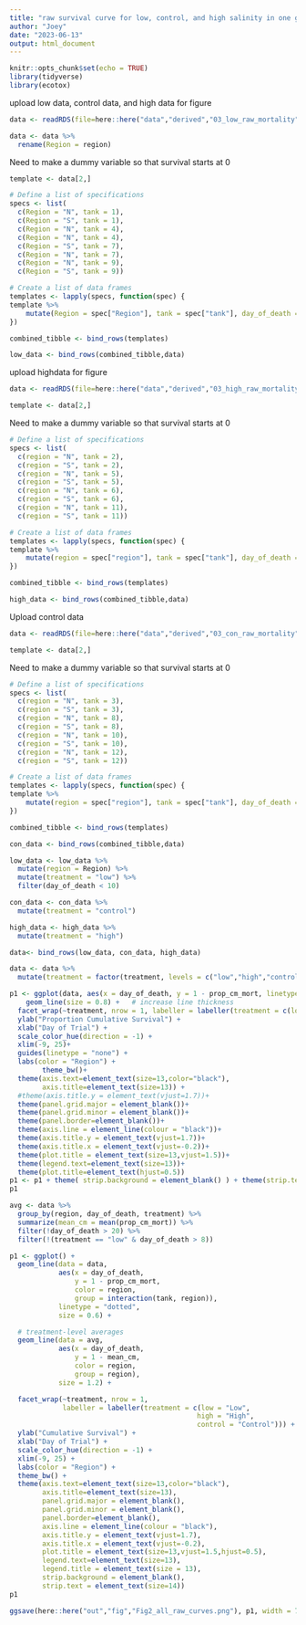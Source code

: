 ```yaml
---
title: "raw survival curve for low, control, and high salinity in one graph"
author: "Joey"
date: "2023-06-13"
output: html_document
---
```


```r
knitr::opts_chunk$set(echo = TRUE)
library(tidyverse)
library(ecotox)
```

upload low data, control data, and high data for figure

```r
data <- readRDS(file=here::here("data","derived","03_low_raw_mortality"))
```

```r
data <- data %>%
  rename(Region = region)
```

Need to make a dummy variable so that survival starts at 0

```r
template <- data[2,]
```


```r
# Define a list of specifications
specs <- list(
  c(Region = "N", tank = 1),
  c(Region = "S", tank = 1),
  c(Region = "N", tank = 4),
  c(Region = "N", tank = 4),
  c(Region = "S", tank = 7),
  c(Region = "N", tank = 7),
  c(Region = "N", tank = 9),
  c(Region = "S", tank = 9))

# Create a list of data frames
templates <- lapply(specs, function(spec) {
template %>%
    mutate(Region = spec["Region"], tank = spec["tank"], day_of_death = -9, prop_cm_mort = 0)
})

combined_tibble <- bind_rows(templates)
```

```r
low_data <- bind_rows(combined_tibble,data)
```

upload highdata for figure

```r
data <- readRDS(file=here::here("data","derived","03_high_raw_mortality"))
```

```r
template <- data[2,]
```

Need to make a dummy variable so that survival starts at 0

```r
# Define a list of specifications
specs <- list(
  c(region = "N", tank = 2),
  c(region = "S", tank = 2),
  c(region = "N", tank = 5),
  c(region = "S", tank = 5),
  c(region = "N", tank = 6),
  c(region = "S", tank = 6),
  c(region = "N", tank = 11),
  c(region = "S", tank = 11))

# Create a list of data frames
templates <- lapply(specs, function(spec) {
template %>%
    mutate(region = spec["region"], tank = spec["tank"], day_of_death = -9, prop_cm_mort = 0)
})

combined_tibble <- bind_rows(templates)
```

```r
high_data <- bind_rows(combined_tibble,data)
```

Upload control data

```r
data <- readRDS(file=here::here("data","derived","03_con_raw_mortality"))
```

```r
template <- data[2,]
```

Need to make a dummy variable so that survival starts at 0

```r
# Define a list of specifications
specs <- list(
  c(region = "N", tank = 3),
  c(region = "S", tank = 3),
  c(region = "N", tank = 8),
  c(region = "S", tank = 8),
  c(region = "N", tank = 10),
  c(region = "S", tank = 10),
  c(region = "N", tank = 12),
  c(region = "S", tank = 12))

# Create a list of data frames
templates <- lapply(specs, function(spec) {
template %>%
    mutate(region = spec["region"], tank = spec["tank"], day_of_death = -9, prop_cm_mort = 0)
})

combined_tibble <- bind_rows(templates)
```

```r
con_data <- bind_rows(combined_tibble,data)
```


```r
low_data <- low_data %>% 
  mutate(region = Region) %>% 
  mutate(treatment = "low") %>%
  filter(day_of_death < 10)

con_data <- con_data %>%
  mutate(treatment = "control")

high_data <- high_data %>%
  mutate(treatment = "high")
```

```r
data<- bind_rows(low_data, con_data, high_data)

data <- data %>%
  mutate(treatment = factor(treatment, levels = c("low","high","control")))
```

```r
p1 <- ggplot(data, aes(x = day_of_death, y = 1 - prop_cm_mort, linetype = tank, color = region, group = interaction(tank, region))) +
    geom_line(size = 0.8) +   # increase line thickness
  facet_wrap(~treatment, nrow = 1, labeller = labeller(treatment = c(low = "Low",high = "High", control = "Control"))) +
  ylab("Proportion Cumulative Survival") +
  xlab("Day of Trial") + 
  scale_color_hue(direction = -1) +
  xlim(-9, 25)+
  guides(linetype = "none") + 
  labs(color = "Region") +
        theme_bw()+
  theme(axis.text=element_text(size=13,color="black"),
        axis.title=element_text(size=13)) +
  #theme(axis.title.y = element_text(vjust=1.7))+
  theme(panel.grid.major = element_blank())+
  theme(panel.grid.minor = element_blank())+
  theme(panel.border=element_blank())+
  theme(axis.line = element_line(colour = "black"))+
  theme(axis.title.y = element_text(vjust=1.7))+
  theme(axis.title.x = element_text(vjust=-0.2))+
  theme(plot.title = element_text(size=13,vjust=1.5))+
  theme(legend.text=element_text(size=13))+
  theme(plot.title=element_text(hjust=0.5))
p1 <- p1 + theme( strip.background = element_blank() ) + theme(strip.text = element_text(size=16))
p1
```

```r
avg <- data %>%
  group_by(region, day_of_death, treatment) %>%
  summarize(mean_cm = mean(prop_cm_mort)) %>%
  filter(!day_of_death > 20) %>%
  filter(!(treatment == "low" & day_of_death > 8))
```


```r
p1 <- ggplot() +
  geom_line(data = data,
            aes(x = day_of_death,
                y = 1 - prop_cm_mort,
                color = region,
                group = interaction(tank, region)),
            linetype = "dotted",
            size = 0.6) +

  # treatment-level averages
  geom_line(data = avg,
            aes(x = day_of_death,
                y = 1 - mean_cm,
                color = region,
                group = region),
            size = 1.2) +

  facet_wrap(~treatment, nrow = 1,
             labeller = labeller(treatment = c(low = "Low",
                                              high = "High",
                                              control = "Control"))) +
  ylab("Cumulative Survival") +
  xlab("Day of Trial") + 
  scale_color_hue(direction = -1) +
  xlim(-9, 25) +
  labs(color = "Region") +
  theme_bw() +
  theme(axis.text=element_text(size=13,color="black"),
        axis.title=element_text(size=13),
        panel.grid.major = element_blank(),
        panel.grid.minor = element_blank(),
        panel.border=element_blank(),
        axis.line = element_line(colour = "black"),
        axis.title.y = element_text(vjust=1.7),
        axis.title.x = element_text(vjust=-0.2),
        plot.title = element_text(size=13,vjust=1.5,hjust=0.5),
        legend.text=element_text(size=13),
        legend.title = element_text(size = 13),
        strip.background = element_blank(),
        strip.text = element_text(size=14))
p1
```

```r
ggsave(here::here("out","fig","Fig2_all_raw_curves.png"), p1, width = 7, height = 5, units = "in")
```
